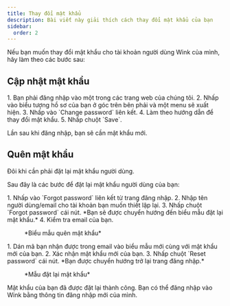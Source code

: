 ```yaml
---
title: Thay đổi mật khẩu
description: Bài viết này giải thích cách thay đổi mật khẩu của bạn
sidebar:
  order: 2
---
```


Nếu bạn muốn thay đổi mật khẩu cho tài khoản người dùng Wink của mình, hãy làm theo các bước sau:

## Cập nhật mật khẩu

<Steps>
  1. Bạn phải đăng nhập vào một trong các trang web của chúng tôi.
  2. Nhấp vào biểu tượng hồ sơ của bạn ở góc trên bên phải và một menu sẽ xuất hiện.
  3. Nhấp vào `Change password` liên kết.
  4. Làm theo hướng dẫn để thay đổi mật khẩu.
  5. Nhấp chuột `Save`.
</Steps>


Lần sau khi đăng nhập, bạn sẽ cần mật khẩu mới.

## Quên mật khẩu

Đôi khi cần phải đặt lại mật khẩu người dùng.

Sau đây là các bước để đặt lại mật khẩu người dùng của bạn:

<Steps>
  1. Nhấp vào `Forgot password` liên kết từ trang đăng nhập.
  2. Nhập tên người dùng/email cho tài khoản bạn muốn thiết lập lại.
  3. Nhấp chuột `Forgot password` cái nút. *Bạn sẽ được chuyển hướng đến biểu mẫu đặt lại mật khẩu.*
  4. Kiểm tra email của bạn.
</Steps>


<figure>
  <CloudinaryImage width="350" height="354" resize="scale" quality="best" alt="Quên mật khẩu" src="academy/forgot-password" errorImage="noimage_opaque_nyrtl0.png" />

  <figcaption>*Biểu mẫu quên mật khẩu*</figcaption>
</figure>


<Steps>
  1. Dán mã bạn nhận được trong email vào biểu mẫu mới cùng với mật khẩu mới của bạn.
  2. Xác nhận mật khẩu mới của bạn.
  3. Nhấp chuột `Reset password` cái nút. *Bạn được chuyển hướng trở lại trang đăng nhập.*
</Steps>


<figure>
  <CloudinaryImage width="350" height="467" resize="scale" quality="best" alt="Đặt lại mật khẩu" src="academy/reset-password" errorImage="noimage_opaque_nyrtl0.png" />

  <figcaption>*Mẫu đặt lại mật khẩu*</figcaption>
</figure>


Mật khẩu của bạn đã được đặt lại thành công. Bạn có thể đăng nhập vào Wink bằng thông tin đăng nhập mới của mình.

